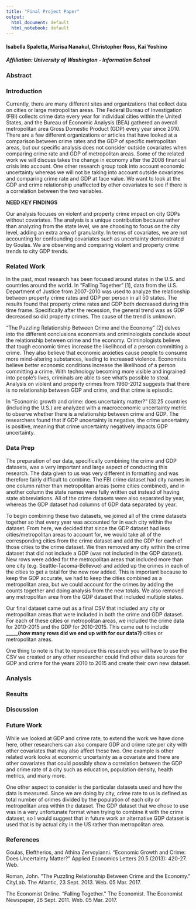 ```yaml
---
title: "Final Project Paper"
output:
  html_document: default
  html_notebook: default
---
```


#### Isabella Spaletta, Marisa Nanakul, Christopher Ross, Kai Yoshino
##### Affiliation: University of Washington - Information School

### Abstract

### Introduction

Currently, there are many different sites and organizations that collect data on cities or large metropolitan areas. The Federal Bureau of Investigation (FBI) collects crime data every year for individual cities within the United States, and the Bureau of Economic Analysis (BEA) gathered an overall metropolitan area Gross Domestic Product (GDP) every year since 2010. There are a few different organizations or articles that have looked at a comparison between crime rates and the GDP of specific metropolitan areas, but our specific analysis does not consider outside covariates when comparing crime rate and GDP of metropolitan areas. Some of the related work we will discuss takes the change in economy after the 2008 financial crisis into account. One other research group took into account economic uncertainty whereas we will not be taking into account outside covariates and comparing crime rate and GDP at face value. We want to look at the GDP and crime relationship unaffected by other covariates to see if there is a correlation between the two variables.

**NEED KEY FINDINGS**

Our analysis focuses on violent and property crime impact on city GDPs without covariates. The analysis is a unique contribution because rather than analyzing from the state level, we are choosing to focus on the city level, adding an extra area of granularity. In terms of covariates, we are not accounting for confounding covariates such as uncertainty demonstrated by Goulas. We are observing and comparing violent and property crime trends to city GDP trends. 

### Related Work

In the past, most research has been focused around states in the U.S. and countries around the world. In “Falling Together” [1], data from the U.S. Department of Justice from 2007-2010 was used to analyze the relationship between property crime rates and GDP per person in all 50 states. The results found that property crime rates and GDP both decreased during this time frame. Specifically after the recession, the general trend was as GDP decreased so did property crimes. The cause of the trend is unknown.

“The Puzzling Relationship Between Crime and the Economy” [2] delves into the different conclusions economists and criminologists conclude about the relationship between crime and the economy. Criminologists believe that tough economic times increase the likelihood of a person committing a crime. They also believe that economic anxieties cause people to consume more mind-altering substances, leading to increased violence. Economists believe better economic conditions increase the likelihood of a person committing a crime. With technology becoming more visible and ingrained into people’s lives, criminals are able to see what’s possible to steal. Analysis on violent and property crimes from 1960-2012 suggests that there is no relationship between GDP and crime, and that crime is episodic.

In “Economic growth and crime: does uncertainty matter?” [3] 25 countries (including the U.S.) are analyzed with a macroeconomic uncertainty metric to observe whether there is a relationship between crime and GDP. The researchers found that if GDP uncertainty is negative, the crime uncertainty is positive, meaning that crime uncertainty negatively impacts GDP uncertainty. 

### Data Prep

The preparation of our data, specifically combining the crime and GDP datasets, was a very important and large aspect of conducting this research. The data given to us was very different in formatting and was therefore fairly difficult to combine. The FBI crime dataset had city names in one column rather than metropolitan areas (some cities combined), and in another column the state names were fully written out instead of having state abbreviations. All of the crime datasets were also separated by year, whereas the GDP dataset had columns of GDP data separated by year. 

To begin combining these two datasets, we joined all of the crime datasets together so that every year was accounted for in each city within the dataset. From here, we decided that since the GDP dataset had less cities/metropolitan areas to account for, we would take all of the corresponding cities from the crime dataset and add the GDP for each of those cities to the crime dataset. We then removed any city within the crime dataset that did not include a GDP (was not included in the GDP dataset). New rows were added for the metropolitan areas that included more than one city (e.g. Seattle-Tacoma-Bellevue) and added up the crimes in each of the cities to get a total for the new row added. This is important because to keep the GDP accurate, we had to keep the cities combined as a metropolitan area, but we could account for the crimes by adding the counts together and doing analysis from the new totals. We also removed any metropolitan area from the GDP dataset that included multiple states. 

Our final dataset came out as a final CSV that included any city or metropolitan areas that were included in both the crime and GDP dataset. For each of these cities or metropolitan areas, we included the crime data for 2010-2015 and the GDP for 2010-2015. This came out to include _____**(how many rows did we end up with for our data?)** cities or metropolitan areas. 

One thing to note is that to reproduce this research you will have to use the CSV we created or any other researcher could find other data sources for GDP and crime for the years 2010 to 2015 and create their own new dataset. 

### Analysis 

### Results

### Discussion

### Future Work

While we looked at GDP and crime rate, to extend the work we have done here, other researchers can also compare GDP and crime rate per city with other covariates that may also affect these two. One example is other related work looks at economic uncertainty as a covariate and there are other covariates that could possibly show a correlation between the GDP and crime rate of a city such as education, population density, health metrics, and many more. 

One other aspect to consider is the particular datasets used and how the data is measured. Since we are doing by city, crime rate to us is defined as total number of crimes divided by the population of each city or metropolitan area within the dataset. The GDP dataset that we chose to use was in a very unfortunate format when trying to combine it with the crime dataset, so I would suggest that in future work an alternative GDP dataset is used that is by actual city in the US rather than metropolitan area. 

### References

Goulas, Eleftherios, and Athina Zervoyianni. "Economic Growth and Crime: Does Uncertainty Matter?" Applied Economics Letters 20.5 (2013): 420-27. Web.

Roman, John. "The Puzzling Relationship Between Crime and the Economy." CityLab. The Atlantic, 23 Sept. 2013. Web. 05 Mar. 2017. 

The Economist Online. "Falling Together." The Economist. The Economist Newspaper, 26 Sept. 2011. Web. 05 Mar. 2017. 




























